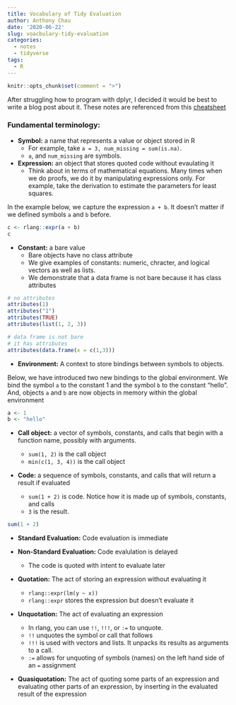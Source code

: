 ```yaml
---
title: Vocabulary of Tidy Evaluation
author: Anthony Chau
date: '2020-06-22'
slug: voacbulary-tidy-evaluation
categories:
  - notes
  - tidyverse
tags:
  - R
---
```


```r
knitr::opts_chunk$set(comment = ">")
```

After struggling how to program with dplyr, I decided it would be best to write a blog post about it. These notes are referenced from this [cheatsheet](https://github.com/rstudio/cheatsheets/blob/master/tidyeval.pdf)

### Fundamental terminology:

- __Symbol:__ a name that represents a value or object stored in R
  * For example, take `a = 3, num_missing = sum(is.na)`. 
  * `a`, and `num_missing` are symbols.
  
- __Expression:__ an object that stores quoted code without evaulating it
  * Think about in terms of mathematical equations. Many times when we do proofs, we do it by manipulating expressions only. For example, take the derivation to estimate the parameters for least squares.
  
In the example below, we capture the expression `a + b`. It doesn't matter if we defined symbols `a` and `b` before.
  
```r
c <- rlang::expr(a + b)
c
```

- __Constant:__ a bare value
  * Bare objects have no class attribute
  * We give examples of constants: numeric, chracter, and logical vectors as well as lists.
  * We demonstrate that a data frame is not bare because it has class attributes
  
```r
# no attributes
attributes(1)
attributes("1")
attributes(TRUE)
attributes(list(1, 2, 3))

# data frame is not bare 
# it has attributes
attributes(data.frame(x = c(1,3)))
```

- __Environment:__ A context to store bindings between symbols to objects.

Below, we have introduced two new bindings to the global environment. We bind the symbol `a` to the constant 1 and the symbol `b` to the constant "hello". And, objects `a` and `b` are now objects in memory within the global environment

```r
a <- 1
b <- "hello"
```


- __Call object:__ a vector of symbols, constants, and calls that begin with a function name, possibly with arguments.

  * `sum(1, 2)` is the call object
  * `min(c(1, 3, 4))` is the call object

- __Code:__ a sequence of symbols, constants, and calls that will return a result if evaluated

  * `sum(1 + 2)` is code. Notice how it is made up of symbols, constants, and calls 
  * `3` is the result.

```r
sum(1 + 2)
```


- __Standard Evaluation:__ Code evaluation is immediate

- __Non-Standard Evaluation:__ Code evalulation is delayed

  * The code is quoted with intent to evaluate later

- __Quotation:__ The act of storing an expression without evaluating it
  * `rlang::expr(lm(y ~ x))`
  * `rlang::expr` stores the expression but doesn't evaluate it

- __Unquotation:__ The act of evaluating an expression
  * In rlang, you can use `!!`, `!!!`, or `:=` to unquote.
  * `!!` unquotes the symbol or call that follows
  * `!!!` is used with vectors and lists. It unpacks its results as arguments to a call.
  * `:=` allows for unquoting of symbols (names) on the left hand side of an `=` assignment

- __Quasiquotation:__ The act of quoting some parts of an expression and evaluating other parts of an expression, by inserting in the evaluated result of the expression

